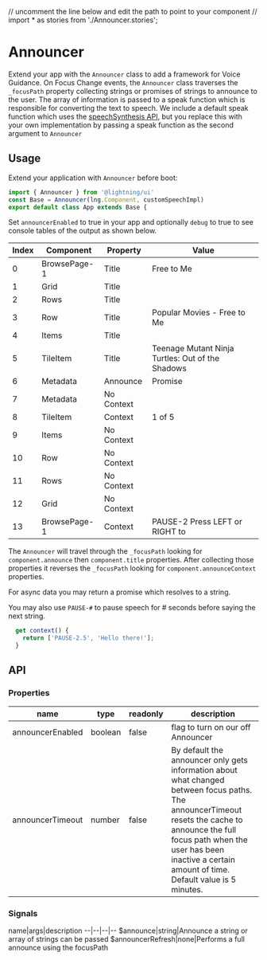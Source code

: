 // uncomment the line below and edit the path to point to your component
// import * as stories from './Announcer.stories';

# Announcer

Extend your app with the `Announcer` class to add a framework for Voice Guidance. On Focus Change events, the `Announcer` class traverses the `_focusPath` property collecting strings or promises of strings to announce to the user. The array of information is passed to a speak function which is responsible for converting the text to speech. We include a default speak function
which uses the [speechSynthesis API](https://developer.mozilla.org/en-US/docs/Web/API/SpeechSynthesis), but you replace this with your own implementation by passing a speak function as the second argument to `Announcer`

## Usage

Extend your application with `Announcer` before boot:

```js
import { Announcer } from '@lightning/ui'
const Base = Announcer(lng.Component, customSpeechImpl)
export default class App extends Base {
```

Set `announcerEnabled` to true in your app and optionally `debug` to true to see console tables of the output as shown below.

| Index | Component | Property | Value |
| --- | ---- | ------------ | ------------- |
| 0 | BrowsePage-1 | Title | Free to Me
| 1 | Grid | Title |
| 2 | Rows | Title |
| 3 | Row | Title | Popular Movies - Free to Me
| 4 | Items | Title |
| 5 | TileItem | Title | Teenage Mutant Ninja Turtles: Out of the Shadows
| 6 | Metadata | Announce | Promise
| 7 | Metadata | No Context |
| 8 | TileItem | Context | 1 of 5
| 9 | Items | No Context |
| 10 | Row | No Context |
| 11 | Rows | No Context |
| 12 | Grid | No Context |
| 13 | BrowsePage-1 | Context |  PAUSE-2 Press LEFT or RIGHT to

The `Announcer` will travel through the `_focusPath` looking for `component.announce` then `component.title` properties. After collecting those properties it reverses the `_focusPath` looking for `component.announceContext` properties.

For async data you may return a promise which resolves to a string.

You may also use `PAUSE-#` to pause speech for # seconds before saying the next string.

```js
  get context() {
    return ['PAUSE-2.5', 'Hello there!'];
  }
```

## API

### Properties

name|type|readonly|description
--|--|--|--
announcerEnabled|boolean|false|flag to turn on our off Announcer
announcerTimeout|number|false|By default the announcer only gets information about what changed between focus paths. The announcerTimeout resets the cache to announce the full focus path when the user has been inactive a certain amount of time. Default value is 5 minutes.


### Signals

name|args|description
--|--|--|--
$announce|string|Announce a string or array of strings can be passed
$announcerRefresh|none|Performs a full announce using the focusPath

